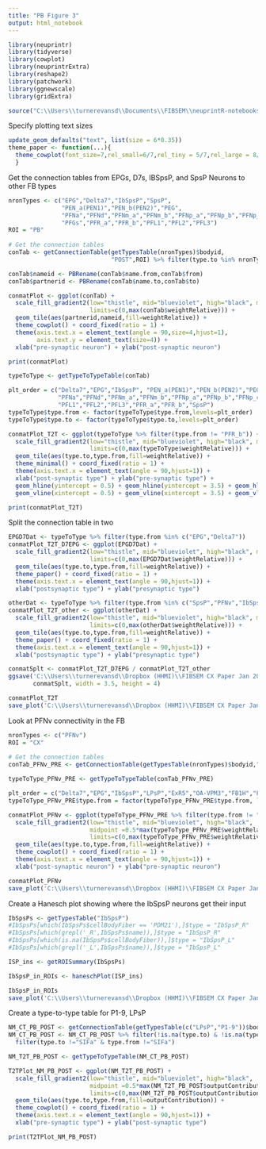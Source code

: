 ```yaml
---
title: "PB Figure 3"
output: html_notebook
---
```



```r
library(neuprintr)
library(tidyverse)
library(cowplot)
library(neuprintrExtra)
library(reshape2)
library(patchwork)
library(ggnewscale)
library(gridExtra)

source("C:\\Users\\turnerevansd\\Documents\\FIBSEM\\neuprintR-notebooks\\PBAnalysisUtils.R")
```

Specify plotting text sizes
```r
update_geom_defaults("text", list(size = 6*0.35))
theme_paper <- function(...){
  theme_cowplot(font_size=7,rel_small=6/7,rel_tiny = 5/7,rel_large = 8/7) + theme(strip.background = element_blank(),...)
  }
```

Get the connection tables from EPGs, D7s, IBSpsP, and SpsP Neurons to other FB types
```r
nronTypes <- c("EPG","Delta7","IbSpsP","SpsP",
               "PEN_a(PEN1)","PEN_b(PEN2)","PEG",
               "PFNa","PFNd","PFNm_a","PFNm_b","PFNp_a","PFNp_b","PFNp_c","PFNp_d","PFNp_e","PFNv",
               "PFGs","PFR_a","PFR_b","PFL1","PFL2","PFL3")
ROI = "PB"
  
# Get the connection tables
conTab <- getConnectionTable(getTypesTable(nronTypes)$bodyid,
                             "POST",ROI) %>% filter(type.to %in% nronTypes)

conTab$nameid <- PBRename(conTab$name.from,conTab$from)
conTab$partnerid <- PBRename(conTab$name.to,conTab$to)

conmatPlot <- ggplot(conTab) + 
  scale_fill_gradient2(low="thistle", mid="blueviolet", high="black", midpoint =0.5*max(conTab$weightRelative),
                       limits=c(0,max(conTab$weightRelative))) +
  geom_tile(aes(partnerid,nameid,fill=weightRelative)) +
  theme_cowplot() + coord_fixed(ratio = 1) + 
  theme(axis.text.x = element_text(angle = 90,size=4,hjust=1),
        axis.text.y = element_text(size=4)) +
  xlab("pre-synaptic neuron") + ylab("post-synaptic neuron")

print(conmatPlot)
```

```r
typeToType <- getTypeToTypeTable(conTab)

plt_order = c("Delta7","EPG","IbSpsP", "PEN_a(PEN1)","PEN_b(PEN2)","PEG","PFGs",
              "PFNa","PFNd","PFNm_a","PFNm_b","PFNp_a","PFNp_b","PFNp_c","PFNp_d","PFNp_e","PFNv",
              "PFL1","PFL2","PFL3","PFR_a","PFR_b","SpsP")
typeToType$type.from <- factor(typeToType$type.from,levels=plt_order)
typeToType$type.to <- factor(typeToType$type.to,levels=plt_order)

conmatPlot_T2T <- ggplot(typeToType %>% filter(type.from != "PFR_b")) + 
  scale_fill_gradient2(low="thistle", mid="blueviolet", high="black", midpoint =0.5*max(typeToType$weightRelative),
                       limits=c(0,max(typeToType$weightRelative))) +
  geom_tile(aes(type.to,type.from,fill=weightRelative)) +
  theme_minimal() + coord_fixed(ratio = 1) + 
  theme(axis.text.x = element_text(angle = 90,hjust=1)) +
  xlab("post-synaptic type") + ylab("pre-synaptic type") +
  geom_hline(yintercept = 0.5) + geom_hline(yintercept = 3.5) + geom_hline(yintercept = 5.5) +
  geom_vline(xintercept = 0.5) + geom_vline(xintercept = 3.5) + geom_vline(xintercept = 23.5) 

print(conmatPlot_T2T)
```
Split the connection table in two
```r
EPGD7Dat <- typeToType %>% filter(type.from %in% c("EPG","Delta7"))
conmatPlot_T2T_D7EPG <- ggplot(EPGD7Dat) + 
  scale_fill_gradient2(low="thistle", mid="blueviolet", high="black", midpoint =0.5*max(EPGD7Dat$weightRelative),
                       limits=c(0,max(EPGD7Dat$weightRelative))) +
  geom_tile(aes(type.to,type.from,fill=weightRelative)) +
  theme_paper() + coord_fixed(ratio = 1) + 
  theme(axis.text.x = element_text(angle = 90,hjust=1)) +
  xlab("postsynaptic type") + ylab("presynaptic type")

otherDat <- typeToType %>% filter(type.from %in% c("SpsP","PFNv","IbSpsP"))
conmatPlot_T2T_other <- ggplot(otherDat) + 
  scale_fill_gradient2(low="thistle", mid="blueviolet", high="black", midpoint =0.5*max(otherDat$weightRelative),
                       limits=c(0,max(otherDat$weightRelative))) +
  geom_tile(aes(type.to,type.from,fill=weightRelative)) +
  theme_paper() + coord_fixed(ratio = 1) + 
  theme(axis.text.x = element_text(angle = 90,hjust=1)) +
  xlab("postsynaptic type") + ylab("presynaptic type")

conmatSplt <- conmatPlot_T2T_D7EPG / conmatPlot_T2T_other
ggsave('C:\\Users\\turnerevansd\\Dropbox (HHMI)\\FIBSEM CX Paper Jan 2020\\Figures\\FirstDraftFigs\\PB\\PBTypeToType_Split.pdf',
       conmatSplt, width = 3.5, height = 4)
```

```r
conmatPlot_T2T
save_plot('C:\\Users\\turnerevansd\\Dropbox (HHMI)\\FIBSEM CX Paper Jan 2020\\Figures\\PB\\ForPaper\\PBTypeToType.pdf',conmatPlot_T2T)
```

Look at PFNv connectivity in the FB
```r
nronTypes <- c("PFNv")
ROI = "CX"
  
# Get the connection tables
conTab_PFNv_PRE <- getConnectionTable(getTypesTable(nronTypes)$bodyid,"PRE",ROI)

typeToType_PFNv_PRE <- getTypeToTypeTable(conTab_PFNv_PRE)

plt_order = c("Delta7","EPG","IbSpsP","LPsP","ExR5","OA-VPM3","FB1H","FB4B","FB4M","PFR_b","LNO2","LNO3","PFNv")
typeToType_PFNv_PRE$type.from = factor(typeToType_PFNv_PRE$type.from, levels = plt_order)

conmatPlot_PFNv <- ggplot(typeToType_PFNv_PRE %>% filter(type.from != "PFR_b")) + 
  scale_fill_gradient2(low="thistle", mid="blueviolet", high="black", 
                       midpoint =0.5*max(typeToType_PFNv_PRE$weightRelative),
                       limits=c(0,max(typeToType_PFNv_PRE$weightRelative))) +
  geom_tile(aes(type.to,type.from,fill=weightRelative)) +
  theme_cowplot() + coord_fixed(ratio = 1) + 
  theme(axis.text.x = element_text(angle = 90,hjust=1)) +
  xlab("post-synaptic neuron") + ylab("pre-synaptic neuron")

conmatPlot_PFNv
save_plot('C:\\Users\\turnerevansd\\Dropbox (HHMI)\\FIBSEM CX Paper Jan 2020\\Figures\\PB\\ForPaper\\PFNvInputs.pdf',conmatPlot_PFNv)
```

Create a Hanesch plot showing where the IbSpsP neurons get their input
```r

IbSpsPs <- getTypesTable("IbSpsP")
#IbSpsPs[which(IbSpsPs$cellBodyFiber == 'PDM21'),]$type = "IbSpsP_R"
#IbSpsPs[which(grepl('_R',IbSpsPs$name)),]$type = "IbSpsP_R"
#IbSpsPs[which(is.na(IbSpsPs$cellBodyFiber)),]$type = "IbSpsP_L"
#IbSpsPs[which(grepl('_L',IbSpsPs$name)),]$type = "IbSpsP_L"

ISP_ins <- getROISummary(IbSpsPs)

IbSpsP_in_ROIs <- haneschPlot(ISP_ins)

IbSpsP_in_ROIs
save_plot('C:\\Users\\turnerevansd\\Dropbox (HHMI)\\FIBSEM CX Paper Jan 2020\\Figures\\PB\\ForPaper\\IbSpsPIns.pdf',IbSpsP_in_ROIs)
```



Create a type-to-type table for P1-9, LPsP
```r
NM_CT_PB_POST <- getConnectionTable(getTypesTable(c("LPsP","P1-9"))$bodyid,"POST","PB")
NM_CT_PB_POST <- NM_CT_PB_POST %>% filter(!is.na(type.to) & !is.na(type.from)) %>%
  filter(type.to !="SIFa" & type.from !="SIFa")

NM_T2T_PB_POST <- getTypeToTypeTable(NM_CT_PB_POST)

T2TPlot_NM_PB_POST <- ggplot(NM_T2T_PB_POST) + 
  scale_fill_gradient2(low="thistle", mid="blueviolet", high="black",
                       midpoint =0.5*max(NM_T2T_PB_POST$outputContribution),
                       limits=c(0,max(NM_T2T_PB_POST$outputContribution))) +
  geom_tile(aes(type.to,type.from,fill=outputContribution)) +
  theme_cowplot() + coord_fixed(ratio = 1) + 
  theme(axis.text.x = element_text(angle = 90,hjust=1)) +
  xlab("pre-synaptic type") + ylab("post-synaptic type")

print(T2TPlot_NM_PB_POST)
```


